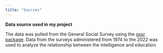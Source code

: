 ```yaml
---
title: "Sources"
---
```

**Data source used in my project**


The data was pulled from the General Social Survey using the [gssr package](https://kjhealy.github.io/gssrdoc/). Data from the surveys administered from 1974 to the 2022 was used to analyze the relationship between the intelligence and education. 
